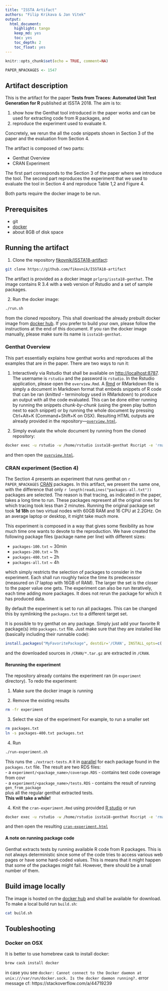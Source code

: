 ```yaml
---
title: "ISSTA Artifact"
authors: "Filip Krikava & Jan Vitek"
output:
  html_document:
    highlight: tango
    keep_md: yes
    toc: yes
    toc_depth: 2
    toc_float: yes
---
```


```r
knitr::opts_chunk$set(echo = TRUE, comment=NA)
```

```r
PAPER_NPACKAGES <- 1547
```

## Artifact description

This is the artifact for the paper __Tests from Traces: Automated Unit Test Generation for R__ published at ISSTA 2018.
The aim is to:

1. show how the Genthat tool introduced in the paper works and can be used for extracting code from R packages, and
2. reproduce the experiment used to evaluate it.

Concretely, we rerun the all the code snippets shown in Section 3 of the paper and the evaluation from Section 4.

The artifact is composed of two parts:

- Genthat Overview
- CRAN Experiment

The first part corresponds to the Section 3 of the paper where we introduce the tool.
The second part reproduces the experiment that we used to evaluate the tool in Section 4 and reproduce Table 1,2 and Figure 4.

Both parts require the docker image to be run.

## Prerequisites

- git
- [docker](https://www.docker.com/community-edition)
- about 8GB of disk space

## Running the artifact

1. Clone the repository [fikovnik/ISSTA18-artifact](https://github.com/fikovnik/ISSTA18-artifact):
```sh
git clone https://github.com/fikovnik/ISSTA18-artifact
```
The artifact is provided as a docker image `prlprg/issta18-genthat`.
The image contains R 3.4 with a web version of Rstudio and a set of sample packages.

2. Run the docker image:
```sh
./run.sh
```
from the cloned repository.
This shall download the already prebuilt docker image from [docker hub](https://hub.docker.com/r/fikovnik/issta18-artifact/).
If you prefer to build your own, please follow the instructions at the end of this document.
If you ran the docker image manually, please make sure its name is `issta18-genthat`.

### Genthat Overview

This part essentially explains how genthat works and reproduces all the examples that are in the paper.
There are two ways to run it:

1. Interactively via Rstudio that shall be available on [http://localhost:8787](http://localhost:8787).
   The username is `rstudio` and the password is `rstudio`.
   In the Rstudio application, please open the `overview.Rmd`.
   A [Rmd](https://rmarkdown.rstudio.com/) or RMarkdown file is simply a document in Markdown format that embeds snippets of R code that can be ran (_knitted_ - terminology used in RMarkdown) to produce an output with all the code evaluated.
   This can be done either running by running the snippets _chunk-by-chunk_ (using the green play button next to each snippet) or by running the whole document by pressing Ctrl+Alt+K (Command+Shift+K on OSX). 
   Resulting HTML outputs are already provided in the repository---[`overview.html`](http://localhost:8787/files/overview.html).
   
2. Simply evaluate the whole document by running from the cloned repository:
```sh
docker exec -u rstudio -w /home/rstudio issta18-genthat Rscript -e 'rmarkdown::render("overview.Rmd")'
```
and then open the [`overview.html`](http://localhost:8787/files/overview.html).

### CRAN experiment (Section 4)

The Section 4 presents an experiment that runs genthat on `r PAPER_NPACKAGES` [CRAN](https://cran.r-project.org/) packages.
In this artifact, we present the same one, with the difference that only `r length(readLines("packages-all.txt"))` packages are selected.
The reason is that tracing, as indicated in the paper, takes a long time to run.
These packages represent all the original ones for which tracing took less than 2 minutes.
Running the original package set took **1d 18h** on two virtual nodes with 60GB RAM and 16 CPU at 2.2GHz.
On an average laptop or desktop, it might take much more.

This experiment is composed in a way that gives some flexibility as how much time one wants to devote to the reproduction.
We have created the following package files (package name per line) with different sizes:

- `packages-100.txt` ~ 30min
- `packages-200.txt` ~ 1h
- `packages-400.txt` ~ 2h
- `packages-all.txt` ~ 4h

which simply restricts the selection of packages to consider in the experiment.
Each shall run roughly twice the time its predecessor (measured on i7 laptop with 16GB of RAM).
The larger the set is the closer to the paper value one gets.
The experiment can also be run iteratively, each time adding more packages.
It does not rerun the package for which it has produced data.

By default the experiment is set to run all packages.
This can be changed this by symlinking the `packages.txt` to a different target set.

It is possible to try genthat on any package.
Simply just add your favorite R package(s) into `packages.txt` file.
Just make sure that they are installed like (basically including their runnable code):

```r
install.packages("MyFavoritePackage", destdir='/CRAN', INSTALL_opts=c('--example', '--install-tests', '--with-keep.source', '--no-multiarch'), dependencies=TRUE)
```

and the downloaded sources in `/CRAN/*.tar.gz` are extracted in `/CRAN`.

#### Rerunning the experiment

The repository already contains the experiment ran (in `experiment` directory). 
To redo the experiment:

1. Make sure the docker image is running

2. Remove the existing results
```sh
rm -fr experiment
```

3. Select the size of the experiment
For example, to run a smaller set
```sh
rm packages.txt
ln -s packages-400.txt packages.txt
```

4. Run
```sh
./run-experiment.sh
```
This runs the `./extract-tests.R` it in [parallel](https://www.gnu.org/software/parallel/) for each package found in the `packages.txt` file.
The result are two RDS files:  
- a `experiment/<package_name>/coverage.RDS` - contains test code coverage from covr  
- a `experiment/<package_name>/tests.RDS` - contains the result of running `gen_from_package`  
plus all the regular genthat extracted tests.  
**This will take a while!**

4. Knit the `cran-experiment.Rmd` using provided [R studio](http://localhost:8787) or run
```sh
docker exec -u rstudio -w /home/rstudio issta18-genthat Rscript -e 'rmarkdown::render("cran-experiment.Rmd")'
```
and then open the resulting [`cran-experiment.html`](http://localhost:8787/files/cran-experiment.html)

#### A note on running package code

Genthat extracts tests by running available R code from R packages.
This is not always deterministic since some of the code tries to access various web pages or have some hard-coded values.
This is means that it might happen that some of the packages might fail.
However, there should be a small number of them.

## Build image locally

The image is hosted on the [docker hub](https://hub.docker.com/r/fikovnik/issta18-artifact/) and shall be available for download.
To make a local build run `build.sh`:

```sh
cat build.sh
```

## Toubleshooting

### Docker on OSX

It is better to use homebrew cask to install docker:

```sh
brew cask install docker
```

in case you see `docker: Cannot connect to the Docker daemon at unix:///var/run/docker.sock. Is the docker daemon running?.` error message
cf: https://stackoverflow.com/a/44719239